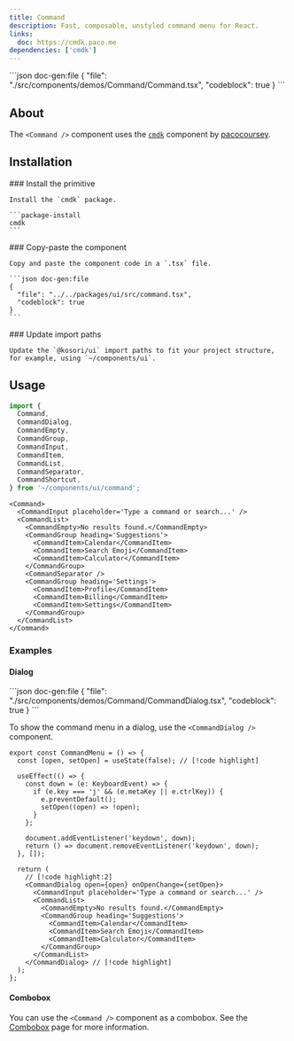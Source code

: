 ```yaml
---
title: Command
description: Fast, composable, unstyled command menu for React.
links:
  doc: https://cmdk.paco.me
dependencies: ['cmdk']
---
```


<ComponentPreview name='command'>
```json doc-gen:file
{
  "file": "./src/components/demos/Command/Command.tsx",
  "codeblock": true
}
```
</ComponentPreview>

## About

The `<Command />` component uses the [`cmdk`](https://cmdk.paco.me) component by [pacocoursey](https://twitter.com/pacocoursey).

## Installation

<Steps>

  <Step>
    ### Install the primitive
    
    Install the `cmdk` package.

    ```package-install
    cmdk
    ```

  </Step>
    
  <Step>
    ### Copy-paste the component
    
    Copy and paste the component code in a `.tsx` file.

    ```json doc-gen:file
    {
      "file": "../../packages/ui/src/command.tsx",
      "codeblock": true
    }
    ```

  </Step>

  <Step>
    ### Update import paths

    Update the `@kosori/ui` import paths to fit your project structure, for example, using `~/components/ui`.

  </Step>

</Steps>

## Usage

```ts
import {
  Command,
  CommandDialog,
  CommandEmpty,
  CommandGroup,
  CommandInput,
  CommandItem,
  CommandList,
  CommandSeparator,
  CommandShortcut,
} from '~/components/ui/command';
```

```tsx
<Command>
  <CommandInput placeholder='Type a command or search...' />
  <CommandList>
    <CommandEmpty>No results found.</CommandEmpty>
    <CommandGroup heading='Suggestions'>
      <CommandItem>Calendar</CommandItem>
      <CommandItem>Search Emoji</CommandItem>
      <CommandItem>Calculator</CommandItem>
    </CommandGroup>
    <CommandSeparator />
    <CommandGroup heading='Settings'>
      <CommandItem>Profile</CommandItem>
      <CommandItem>Billing</CommandItem>
      <CommandItem>Settings</CommandItem>
    </CommandGroup>
  </CommandList>
</Command>
```

### Examples

#### Dialog

<ComponentPreview name='command-dialog'>
```json doc-gen:file
{
  "file": "./src/components/demos/Command/CommandDialog.tsx",
  "codeblock": true
}
```
</ComponentPreview>

To show the command menu in a dialog, use the `<CommandDialog />` component.

```tsx
export const CommandMenu = () => {
  const [open, setOpen] = useState(false); // [!code highlight]

  useEffect(() => {
    const down = (e: KeyboardEvent) => {
      if (e.key === 'j' && (e.metaKey || e.ctrlKey)) {
        e.preventDefault();
        setOpen((open) => !open);
      }
    };

    document.addEventListener('keydown', down);
    return () => document.removeEventListener('keydown', down);
  }, []);

  return (
    // [!code highlight:2]
    <CommandDialog open={open} onOpenChange={setOpen}>
      <CommandInput placeholder='Type a command or search...' />
      <CommandList>
        <CommandEmpty>No results found.</CommandEmpty>
        <CommandGroup heading='Suggestions'>
          <CommandItem>Calendar</CommandItem>
          <CommandItem>Search Emoji</CommandItem>
          <CommandItem>Calculator</CommandItem>
        </CommandGroup>
      </CommandList>
    </CommandDialog> // [!code highlight]
  );
};
```

#### Combobox

You can use the `<Command />` component as a combobox. See the [Combobox](/docs/ui/combobox) page for more information.

